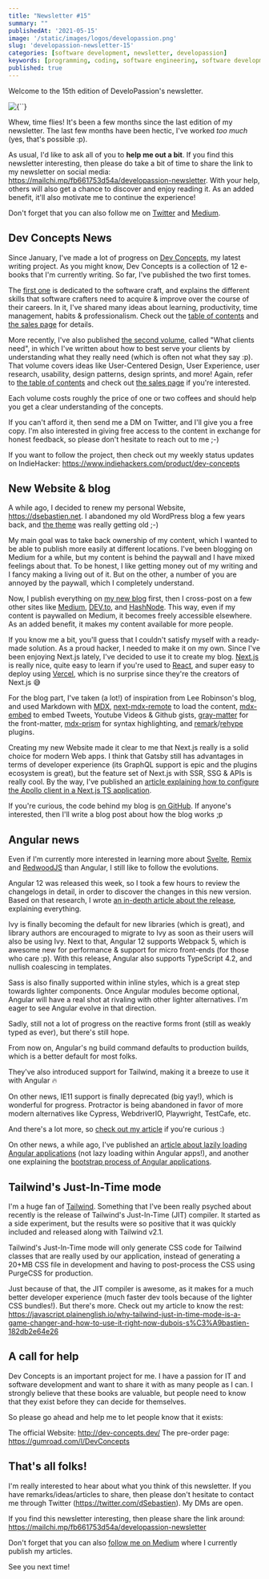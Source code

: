 ```yaml
---
title: "Newsletter #15"
summary: ""
publishedAt: '2021-05-15'
image: '/static/images/logos/developassion.png'
slug: 'developassion-newsletter-15'
categories: [software development, newsletter, developassion]
keywords: [programming, coding, software engineering, software development, it, newsletter]
published: true
---
```


Welcome to the 15th edition of DeveloPassion's newsletter.

<BlogPostCenteredContent>
  <Image
    alt={``}
    src={`/static/images/logos/developassion.png`}
    width={480}
    height={270}
    priority
  />
</BlogPostCenteredContent>

Whew, time flies! It's been a few months since the last edition of my newsletter. The last few months have been hectic, I've worked <i>too much</i> (yes, that's possible :p).

As usual, I'd like to ask all of you to <b>help me out a bit</b>. If you find this newsletter interesting, then please do take a bit of time to share the link to my newsletter on social media: https://mailchi.mp/fb661753d54a/developassion-newsletter. With your help, others will also get a chance to discover and enjoy reading it. As an added benefit, it'll also motivate me to continue the experience!

Don't forget that you can also follow me on <a href="https://dsebastien.medium.com" rel="noopener">Twitter</a> and <a href="https://dsebastien.medium.com" rel="noopener">Medium</a>.

## Dev Concepts News

Since January, I've made a lot of progress on <a href="http://dev-concepts.dev/" rel="noopener">Dev Concepts</a>, my latest writing project. As you might know, Dev Concepts is a collection of 12 e-books that I'm currently writing. So far, I've published the two first tomes.

The <a href="https://gumroad.com/l/DevConcepts-Part-01-SoftwareCraft" rel="noopener">first one</a> is dedicated to the software craft, and explains the different skills that software crafters need to acquire & improve over the course of their careers. In it, I've shared many ideas about learning, productivity, time management, habits & professionalism. Check out the <a href="https://www.dev-concepts.dev/table-of-contents/#software-craft" rel="noopener">table of contents</a> and <a href="https://gumroad.com/l/DevConcepts-Part-01-SoftwareCraft" rel="noopener">the sales page</a> for details.

More recently, I've also published <a href="https://gumroad.com/l/DevConcepts-Tome-02-WhatClientsNeed" rel="noopener">the second volume</a>, called "What clients need", in which I've written about how to best serve your clients by understanding what they really need (which is often not what they say :p). That volume covers ideas like User-Centered Design, User Experience, user research, usability, design patterns, design sprints, and more! Again, refer to <a href="https://www.dev-concepts.dev/table-of-contents/#what-clients-need" rel="noopener">the table of contents</a> and check out <a href="https://gumroad.com/l/DevConcepts-Tome-02-WhatClientsNeed" rel="noopener">the sales page</a> if you're interested.

Each volume costs roughly the price of one or two coffees and should help you get a clear understanding of the concepts.

If you can't afford it, then send me a DM on Twitter, and I'll give you a free copy. I'm also interested in giving free access to the content in exchange for honest feedback, so please don't hesitate to reach out to me ;-)

If you want to follow the project, then check out my weekly status updates on IndieHacker: https://www.indiehackers.com/product/dev-concepts

## New Website & blog

A while ago, I decided to renew my personal Website, https://dsebastien.net. I abandoned my old WordPress blog a few years back, and <a href="https://github.com/dsebastien/midnightlight" rel="noopener">the theme</a> was really getting old ;-)

My main goal was to take back ownership of my content, which I wanted to be able to publish more easily at different locations. I've been blogging on Medium for a while, but my content is behind the paywall and I have mixed feelings about that. To be honest, I like getting money out of my writing and I fancy making a living out of it. But on the other, a number of you are annoyed by the paywall, which I completely understand.

Now, I publish everything on <a href="https://dsebastien.net/blog" rel="noopener">my new blog</a> first, then I cross-post on a few other sites like <a href="https://dsebastien.medium.com/" rel="noopener">Medium</a>, <a href="https://dev.to/dsebastien" rel="noopener">DEV.to</a>, and <a href="https://hashnode.com/@dSebastien" rel="noopener">HashNode</a>. This way, even if my content is paywalled on Medium, it becomes freely accessible elsewhere. As an added benefit, it makes my content available for more people.

If you know me a bit, you'll guess that I couldn't satisfy myself with a ready-made solution. As a proud hacker, I needed to make it on my own. Since I've been enjoying Next.js lately, I've decided to use it to create my blog. <a href="https://nextjs.org/" rel="noopener">Next.js</a> is really nice, quite easy to learn if you're used to <a href="https://reactjs.org/" rel="noopener">React</a>, and super easy to deploy using <a href="https://vercel.com/" rel="noopener">Vercel</a>, which is no surprise since they're the creators of Next.js 😅

For the blog part, I've taken (a lot!) of inspiration from Lee Robinson's blog, and used Markdown with <a href="https://github.com/mdx-js/mdx" rel="noopener">MDX</a>, <a href="https://github.com/hashicorp/next-mdx-remote" rel="noopener">next-mdx-remote</a> to load the content, <a href="https://www.mdx-embed.com/" rel="noopener">mdx-embed</a> to embed Tweets, Youtube Videos & Github gists, <a href="https://www.npmjs.com/package/gray-matter" rel="noopener">gray-matter</a> for the front-matter, <a href="https://www.npmjs.com/package/mdx-prism" rel="noopener">mdx-prism</a> for syntax highlighting, and <a href="https://www.npmjs.com/package/remark" rel="noopener">remark</a>/<a href="https://github.com/rehypejs/rehype" rel="noopener">rehype</a> plugins.

Creating my new Website made it clear to me that Next.js really is a solid choice for modern Web apps. I think that Gatsby still has advantages in terms of developer experience (its GraphQL support is epic and the plugins ecosystem is great), but the feature set of Next.js with SSR, SSG & APIs is really cool. By the way, I've published an <a href="https://javascript.plainenglish.io/configuring-and-using-the-apollo-client-in-a-next-js-typescript-application-9de6b2258943" rel="noopener">article explaining how to configure the Apollo client in a Next.js TS application</a>.

If you're curious, the code behind my blog is <a href="https://github.com/dsebastien/website-dsebastien" rel="noopener">on GitHub</a>. If anyone's interested, then I'll write a blog post about how the blog works ;p

## Angular news

Even if I'm currently more interested in learning more about <a href="https://svelte.dev/" rel="noopener">Svelte</a>, <a href="https://remix.run/" rel="noopener">Remix</a> and <a href="https://redwoodjs.com/" rel="noopener">RedwoodJS</a> than Angular, I still like to follow the evolutions.

Angular 12 was released this week, so I took a few hours to review the changelogs in detail, in order to discover the changes in this new version. Based on that research, I wrote <a href="https://javascript.plainenglish.io/angular-12-in-depth-7741e759c72" rel="noopener">an in-depth article about the release</a>, explaining everything.

Ivy is finally becoming the default for new libraries (which is great), and library authors are encouraged to migrate to Ivy as soon as their users will also be using Ivy. Next to that, Angular 12 supports Webpack 5, which is awesome new for performance & support for micro front-ends (for those who care :p). With this release, Angular also supports TypeScript 4.2, and nullish coalescing in templates.

Sass is also finally supported within inline styles, which is a great step towards lighter components. Once Angular modules become optional, Angular will have a real shot at rivaling with other lighter alternatives. I'm eager to see Angular evolve in that direction.

Sadly, still not a lot of progress on the reactive forms front (still as weakly typed as ever), but there's still hope.

From now on, Angular's ng build command defaults to production builds, which is a better default for most folks.

They've also introduced support for Tailwind, making it a breeze to use it with Angular 🔥

On other news, IE11 support is finally deprecated (big yay!), which is wonderful for progress. Protractor is being abandoned in favor of more modern alternatives like Cypress, WebdriverIO, Playwright, TestCafe, etc.

And there's a lot more, so <a href="https://javascript.plainenglish.io/angular-12-in-depth-7741e759c72" rel="noopener">check out my article</a> if you're curious :)

On other news, a while ago, I've published an <a href="https://javascript.plainenglish.io/lazy-loading-angular-applications-62ee1518b219" rel="noopener">article about lazily loading Angular applications</a> (not lazy loading within Angular apps!), and another one explaining the <a href="https://javascript.plainenglish.io/how-angular-applications-boot-dubois-s%C3%A9bastien-d3eacbdc41b4" rel="noopener">bootstrap process of Angular applications</a>.

## Tailwind's Just-In-Time mode

I'm a huge fan of <a href="https://tailwindcss.com/" rel="noopener">Tailwind</a>. Something that I've been really psyched about recently is the release of Tailwind's Just-In-Time (JIT) compiler. It started as a side experiment, but the results were so positive that it was quickly included and released along with Tailwind v2.1.

Tailwind's Just-In-Time mode will only generate CSS code for Tailwind classes that are really used by our application, instead of generating a 20+MB CSS file in development and having to post-process the CSS using PurgeCSS for production.

Just because of that, the JIT compiler is awesome, as it makes for a much better developer experience (much faster dev tools because of the lighter CSS bundles!). But there's more. Check out my article to know the rest: https://javascript.plainenglish.io/why-tailwind-just-in-time-mode-is-a-game-changer-and-how-to-use-it-right-now-dubois-s%C3%A9bastien-182db2e64e26

## A call for help

Dev Concepts is an important project for me. I have a passion for IT and software development and want to share it with as many people as I can. I strongly believe that these books are valuable, but people need to know that they exist before they can decide for themselves.

So please go ahead and help me to let people know that it exists:

The official Website: http://dev-concepts.dev/
The pre-order page: https://gumroad.com/l/DevConcepts

## That's all folks!

I'm really interested to hear about what you think of this newsletter. If you have remarks/ideas/articles to share, then please don't hesitate to contact me through Twitter (https://twitter.com/dSebastien). My DMs are open.

If you find this newsletter interesting, then please share the link around: https://mailchi.mp/fb661753d54a/developassion-newsletter

Don't forget that you can also <a href="https://dsebastien.medium.com" rel="noopener">follow me on Medium</a> where I currently publish my articles.

See you next time!

<BlogPostSignature />
